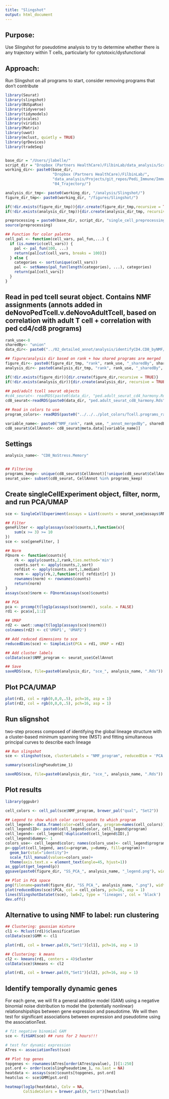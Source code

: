 ```yaml
---
title: "Slingshot"
output: html_document
---
```


## Purpose:
Use Slingshot for pseudotime analysis to try to determine whether there is any trajectory within T cells, particularly for cytotoxic/dysfunctional


## Approach:
Run Slingshot on all programs to start, consider removing programs that don't contribute


```r
library(Seurat) 
library(slingshot)
library(BUSpaRse)
library(tidyverse)
library(tidymodels)
library(scales)
library(viridis)
library(Matrix)
library(uwot)
library(mclust, quietly = TRUE)
library(grDevices)
library(tradeSeq)


base_dir = "/Users/jlabelle/"
script_dir = "Dropbox (Partners HealthCare)/FilbinLab/data_analysis/Scripts/"
working_dir<- paste0(base_dir, 
                     "Dropbox (Partners HealthCare)/FilbinLab/",
                     "data_analysis/Projects/git_repos/Pedi_Immune/ImmuneCellAnalysis/02a_Tcells/02_Ped.Adult/", 
                     "04_Trajectory/")

analysis_dir_tmp<- paste0(working_dir, "/analysis/Slingshot/")
figure_dir_tmp<- paste0(working_dir, "/figures/Slingshot/")

if(!dir.exists(figure_dir_tmp)){dir.create(figure_dir_tmp,recursive = TRUE)}
if(!dir.exists(analysis_dir_tmp)){dir.create(analysis_dir_tmp, recursive = TRUE)}

preprocessing = paste0(base_dir, script_dir, "single_cell_preprocessing_helper_functions.R")
source(preprocessing)

```

```r
## Function for color palette
cell_pal <- function(cell_vars, pal_fun,...) {
  if (is.numeric(cell_vars)) {
    pal <- pal_fun(100, ...)
    return(pal[cut(cell_vars, breaks = 100)])
  } else {
    categories <- sort(unique(cell_vars))
    pal <- setNames(pal_fun(length(categories), ...), categories)
    return(pal[cell_vars])
  }
}
```

## Read in ped tcell seurat object. Contains NMF assignments (annots added in deNovoPedTcell.v.deNovoAdultTcell, based on correlation with adult T cell + correlation with ped cd4/cd8 programs)
```r
rank_use<-8
sharedBy<- "union" 
data_dir<- paste0("../02_detailed_annot/analysis/identifyCD4.CD8_byNMF/", "rank",rank_use, "_sharedBy", sharedBy, "/" )

## figure/analysis dir based on rank + how shared programs are merged
figure_dir<- paste0(figure_dir_tmp, "rank", rank_use, "_sharedBy", sharedBy, "/")
analysis_dir<- paste0(analysis_dir_tmp, "rank", rank_use, "_sharedBy", sharedBy, "/")

if(!dir.exists(figure_dir)){dir.create(figure_dir,recursive = TRUE)}
if(!dir.exists(analysis_dir)){dir.create(analysis_dir, recursive = TRUE)}
  
## ped/adult tcell seurat objects
#cd4_seurat<- readRDS(paste0(data_dir, "ped.adult_seurat_cd4_harmony.Rds"))
cd8_seurat<-readRDS(paste0(data_dir, "ped.adult_seurat_cd8_harmony.Rds"))

## Read in colors to use
program_colors<- readRDS(paste0("../../../plot_colors/Tcell.programs_rank", rank_use, "sharedBy", sharedBy, "_reAnnot.Rds"))

variable_name<- paste0("NMF_rank", rank_use, "_annot_mergedBy", sharedBy, "_reAnnot")
cd8_seurat$CellAnnot<- cd8_seurat@meta.data[[variable_name]]

```

## Settings
```r
analysis_name<- "CD8_NoStress.Memory"


## Filtering
programs_keep<- unique(cd8_seurat$CellAnnot)[!unique(cd8_seurat$CellAnnot) %in% c("Stress", "Memory")]
seurat_use<- subset(cd8_seurat, CellAnnot %in% programs_keep)
```


## Create singleCellExperiment object, filter, norm, and run PCA/UMAP
```r
sce <- SingleCellExperiment(assays = List(counts = seurat_use@assays$RNA@counts))

## Filter
geneFilter <- apply(assays(sce)$counts,1,function(x){
    sum(x >= 3) >= 10
})
sce <- sce[geneFilter, ]

## Norm
FQnorm <- function(counts){
    rk <- apply(counts,2,rank,ties.method='min')
    counts.sort <- apply(counts,2,sort)
    refdist <- apply(counts.sort,1,median)
    norm <- apply(rk,2,function(r){ refdist[r] })
    rownames(norm) <- rownames(counts)
    return(norm)
}
assays(sce)$norm <- FQnorm(assays(sce)$counts)

## PCA
pca <- prcomp(t(log1p(assays(sce)$norm)), scale. = FALSE)
rd1 <- pca$x[,1:2]

## UMAP
rd2 <- uwot::umap(t(log1p(assays(sce)$norm)))
colnames(rd2) <- c('UMAP1', 'UMAP2')

## Add reduced dimensions to sce
reducedDims(sce) <- SimpleList(PCA = rd1, UMAP = rd2)

## Add cluster labels
colData(sce)$NMF_program <- seurat_use$CellAnnot

## Save
saveRDS(sce, file=paste0(analysis_dir, "sce_", analysis_name, ".Rds"))
```


## Plot PCA/UMAP
```r
plot(rd1, col = rgb(0,0,0,.5), pch=16, asp = 1)
plot(rd2, col = rgb(0,0,0,.5), pch=16, asp = 1)
```


## Run slignshot
two-step process composed of identifying the global lineage structure with a cluster-based minimum spanning tree (MST) and fitting simultaneous principal curves to describe each lineage
```r
## Run slingshot
sce <- slingshot(sce, clusterLabels = "NMF_program", reducedDim = 'PCA') ## ,start.clus="Memory"

summary(sce$slingPseudotime_1)

saveRDS(sce, file=paste0(analysis_dir, "sce_", analysis_name, ".Rds"))
```


## Plot results
```r
library(ggpubr)

cell_colors <- cell_pal(sce$NMF_program, brewer_pal("qual", "Set2"))

## Legend to show which color corresponds to which program
cell_legend<- data.frame(color=cell_colors, program=names(cell_colors))
cell_legend$ID<- paste0(cell_legend$color, cell_legend$program)
cell_legend<- cell_legend[!duplicated(cell_legend$ID),]
cell_legend$dummy<- 1
colors_use<- cell_legend$color; names(colors_use)<- cell_legend$program
p<-ggplot(cell_legend, aes(x=program, y=dummy, fill=program))+
  geom_bar(stat="identity")+
  scale_fill_manual(values=colors_use)+
  theme(axis.text.x = element_text(angle=45, hjust=1))
as_ggplot(get_legend(p))
ggsave(paste0(figure_dir, "SS_PCA_", analysis_name, "_legend.png"), width=3, height=4)

## Plot in PCA space
png(filename=paste0(figure_dir, "SS_PCA_", analysis_name, ".png"), width=1000, height=1000)
plot(reducedDims(sce)$PCA, col = cell_colors, pch=16, asp = 1)
lines(SlingshotDataSet(sce), lwd=2, type = 'lineages', col = 'black')
dev.off()
```

## Alternative to using NMF to label: run clustering
```r
## Clustering: gaussian mixture
cl1 <- Mclust(rd1)$classification
colData(sce)$GMM <- cl1

plot(rd1, col = brewer.pal(9,"Set1")[cl1], pch=16, asp = 1)

## Clustering: k means
cl2 <- kmeans(rd1, centers = 4)$cluster
colData(sce)$kmeans <- cl2

plot(rd1, col = brewer.pal(9,"Set1")[cl2], pch=16, asp = 1)
```

## Identify temporally dynamic genes
For each gene, we will fit a general additive model (GAM) using a negative binomial noise distribution to model the (potentially nonlinear) relationshipships between gene expression and pseudotime. We will then test for significant associations between expression and pseudotime using the associationTest.
```r
# fit negative binomial GAM
sce <- fitGAM(sce) ## runs for 2 hours!!!

# test for dynamic expression
ATres <- associationTest(sce)

## Plot top genes
topgenes <- rownames(ATres[order(ATres$pvalue), ])[1:250]
pst.ord <- order(sce$slingPseudotime_1, na.last = NA)
heatdata <- assays(sce)$counts[topgenes, pst.ord]
heatclus <- sce$GMM[pst.ord]

heatmap(log1p(heatdata), Colv = NA,
        ColSideColors = brewer.pal(9,"Set1")[heatclus])
```




